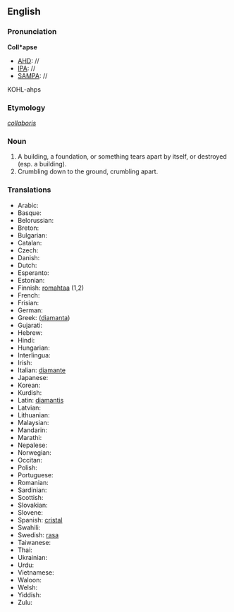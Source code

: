 ==English==
===Pronunciation===
'''Coll*apse'''
*[[AHD]]: //
*[[IPA]]: //
*[[SAMPA]]: //
KOHL-ahps

===Etymology===

{{la}} ''[[collaboris]]''
===Noun===
#A building, a foundation, or something tears apart by itself, or destroyed (esp. a building).
#Crumbling down to the ground, crumbling apart.
===Translations===
*Arabic:
*Basque:
*Belorussian:
*Breton:
*Bulgarian:
*Catalan:
*Czech:
*Danish:
*Dutch:
*Esperanto:
*Estonian:
*Finnish: [[romahtaa]] (1,2)
*French:
*Frisian:
*German:
*Greek: ([[diamanta]])
*Gujarati:
*Hebrew:
*Hindi:
*Hungarian:
*Interlingua:
*Irish:
*Italian: [[diamante]]
*Japanese:
*Korean:
*Kurdish:
*Latin: [[diamantis]]
*Latvian:
*Lithuanian:
*Malaysian:
*Mandarin:
*Marathi:
*Nepalese:
*Norwegian:
*Occitan:
*Polish:
*Portuguese:
*Romanian:
*Sardinian:
*Scottish:
*Slovakian:
*Slovene:
*Spanish: [[cristal]]
*Swahili:
*Swedish: [[rasa]]
*Taiwanese:
*Thai:
*Ukrainian:
*Urdu:
*Vietnamese:
*Waloon:
*Welsh:
*Yiddish:
*Zulu:
